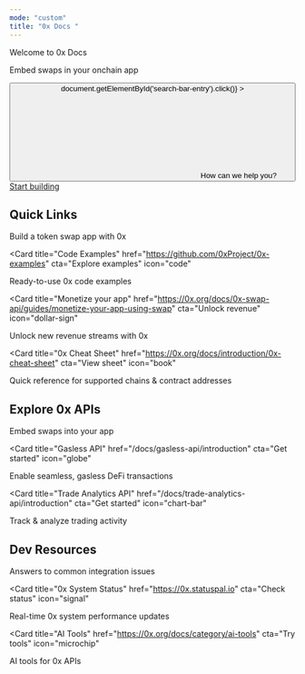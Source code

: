 ```yaml
---
mode: "custom"
title: "0x Docs "
---
```


<div className="relative w-full flex items-center justify-center" style={{ height: '28rem', overflow: 'hidden'}}>

<div
  id="background-div"
  className="absolute inset-0 h-full bg-[#f4f4f4] dark:bg-[#181818] bg-cover bg-center"
></div>

<div style={{ position: 'absolute', textAlign: 'center', padding: '0 1rem' }}>
  <div
    className="text-7xl font-bold w-full mt-12 text-black dark:text-gray-200"
  >
  Welcome to 0x Docs
  </div>
    <p className="text-2xl font-semibold my-4 text-black dark:text-gray-200">Embed swaps in your onchain app</p>
    <div className="flex items-center justify-center" style={{ maxWidth: '800px', margin: '0 auto' }}>
      <button
        type="button"
        className="hidden w-full lg:flex items-center text-sm leading-6 py-4 pl-4 pr-4 text-gray-500 rounded-full"
        id="home-search-entry"
        style={{
          marginTop: '2rem',
          maxWidth: '40rem',
          background: '#FFF',
          boxShadow: '0px 1px 4px 0px rgba(8, 9, 10, 0.25), 0px 0px 0px 4px rgba(255, 255, 255, 0.20)',
          cursor: 'pointer',
          textAlign: 'left',
        }}
        onClick={()=> document.getElementById('search-bar-entry').click()}
      >
        <svg
          className="h-4 w-4 ml-1.5 flex-none bg-primary hover:bg-gray-600 dark:bg-primary-dark dark:hover:bg-white/70"
          style={{
          marginRight: '0.5rem',
          maskImage:
            'url("https://mintlify.b-cdn.net/v6.5.1/solid/magnifying-glass.svg")',
          maskRepeat: 'no-repeat',
          maskPosition: 'center center',
          }}
        />
        How can we help you?
      </button>
    </div>
    <div className="mt-8">
    <a className="hover:bg-[#717271] bg-[#717276] text-white py-4 px-8 rounded-full" href="/docs/introduction/getting-started">Start building</a>
    </div>
  </div>
</div>

<div
  style={{marginTop: '4rem', marginBottom: '8rem', maxWidth: '70rem', marginLeft: 'auto',
  marginRight: 'auto', paddingLeft: '1.25rem',
  paddingRight: '1.25rem' }}
>
<div className="flex flex-col w-full" style={{ marginTop: '2rem', marginBottom: '2rem' }}>
  <h2
    className="text-gray-900 text-center dark:text-gray-200"
    style={{
      fontSize: '2rem',
      fontWeight: '700',
    }}
  >
    Quick Links
  </h2>
</div>

<CardGroup cols={4}>
<Card title="Build with Swap API" href="https://0x.org/docs/0x-swap-api/guides/build-token-swap-dapp-nextjs" cta="Build now" icon="hammer">
Build a token swap app with 0x
</Card>

<Card
  title="Code Examples"
  href="https://github.com/0xProject/0x-examples"
  cta="Explore examples"
  icon="code"
>
  Ready-to-use 0x code examples
</Card>

<Card
  title="Monetize your app"
  href="https://0x.org/docs/0x-swap-api/guides/monetize-your-app-using-swap"
  cta="Unlock revenue"
  icon="dollar-sign"
>
  Unlock new revenue streams with 0x
</Card>

<Card
  title="0x Cheat Sheet"
  href="https://0x.org/docs/introduction/0x-cheat-sheet"
  cta="View sheet"
  icon="book"
>
  Quick reference for supported chains & contract addresses
</Card>

</CardGroup>

<div
  className="flex flex-col w-full"
  style={{ marginTop: "2rem", marginBottom: "2rem" }}
>
  <h2
    className="text-gray-900 text-center dark:text-gray-200"
    style={{
      fontSize: "2rem",
      fontWeight: "700",
    }}
  >
    Explore 0x APIs
  </h2>
</div>

<CardGroup cols={3}>
<Card
  title="Swap API"
  href="/docs/0x-swap-api/introduction"
  cta="Get started"
  icon="shuffle"
>
Embed swaps into your app
</Card>

<Card
  title="Gasless API"
  href="/docs/gasless-api/introduction"
  cta="Get started"
  icon="globe"
>
  Enable seamless, gasless DeFi transactions
</Card>

<Card
  title="Trade Analytics API"
  href="/docs/trade-analytics-api/introduction"
  cta="Get started"
  icon="chart-bar"
>
  Track & analyze trading activity
</Card>

</CardGroup>

<div className="flex flex-col w-full" style={{ marginTop: '2rem', marginBottom: '2rem' }}>
  <h2
    className="text-gray-900 text-center dark:text-gray-200"
    style={{
      fontSize: '2rem',
      fontWeight: '700',
    }}
  >
    Dev Resources
  </h2>
</div>
<CardGroup cols={3}>
<Card
  title="Troubleshooting"
  href="https://0x.org/docs/developer-resources/faqs-and-troubleshooting"
  cta="Get help"
  icon="wrench"
>
Answers to common integration issues
</Card>

<Card
  title="0x System Status"
  href="https://0x.statuspal.io"
  cta="Check status"
  icon="signal"
>
  Real-time 0x system performance updates
</Card>

<Card
  title="AI Tools"
  href="https://0x.org/docs/category/ai-tools"
  cta="Try tools"
  icon="microchip"
>
AI tools for 0x APIs
</Card>
</CardGroup>
</div>
